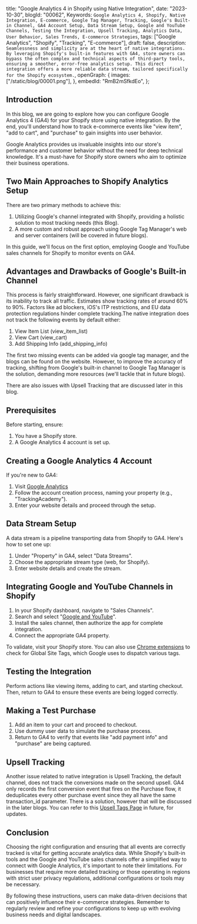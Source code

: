  title: "Google Analytics 4 in Shopify using Native Integration",
 date: "2023-10-30",
 blogId: "00062",
 Keywords: `Google Analytics 4, Shopify, Native Integration, E-commerce, Google Tag Manager, Tracking, Google's Built-in Channel, GA4 Account Setup, Data Stream Setup, Google and YouTube Channels, Testing the Integration, Upsell Tracking, Analytics Data, User Behavior, Sales Trends, E-commerce Strategies`,
 tags: ["Google Analytics", "Shopify", "Tracking", "E-commerce"],
 draft: false,
 description: `Seamlessness and simplicity are at the heart of native integrations. By leveraging Shopify's built-in features with GA4, store owners can bypass the often complex and technical aspects of third-party tools, ensuring a smoother, error-free analytics setup. This direct integration offers a more reliable data stream, tailored specifically for the Shopify ecosystem.`,
 openGraph: {
  images: ["/static/blog/00001.png"],
 },
 embedId: "RmB2mSfkdEo",
};

<BlogHeader metadata={metadata} />

## Introduction

In this blog, we are going to explore how you can configure Google Analytics 4 (GA4) for your Shopify store using native integration. By the end, you'll understand how to track e-commerce events like "view item", "add to cart", and "purchase" to gain insights into user behavior.

<YoutubeEmbed embedId={metadata.embedId} />

Google Analytics provides us invaluable insights into our store's performance and customer behavior without the need for deep technical knowledge. It's a must-have for Shopify store owners who aim to optimize their business operations.

## Two Main Approaches to Shopify Analytics Setup

There are two primary methods to achieve this:

1. Utilizing Google's channel integrated with Shopify, providing a holistic solution to most tracking needs (this Blog).
2. A more custom and robust approach using Google Tag Manager's web and server containers (will be covered in future blogs).

In this guide, we'll focus on the first option, employing Google and YouTube sales channels for Shopify to monitor events on GA4.

## Advantages and Drawbacks of Google's Built-in Channel

This process is fairly straightforward. However, one significant drawback is its inability to track all traffic. Estimates show tracking rates of around 60% to 90%. Factors like ad blockers, iOS's ITP restrictions, and EU data protection regulations hinder complete tracking.The native integration does not track the following events by default either:

1. View Item List (view_item_list)
2. View Cart (view_cart)
3. Add Shipping Info (add_shipping_info)

The first two missing events can be added via google tag manager, and the blogs can be found on the website. However, to improve the accuracy of tracking, shifting from Google's built-in channel to Google Tag Manager is the solution, demanding more resources (we'll tackle that in future blogs).

There are also issues with Upsell Tracking that are discussed later in this blog.

<Note
 title='Tips'
 content='Remember that while the built-in configurations are great for beginners, a more custom setup might be required for advanced tracking needs.'
/>

## Prerequisites

Before starting, ensure:

1. You have a Shopify store.
2. A Google Analytics 4 account is set up.

## Creating a Google Analytics 4 Account

If you're new to GA4:

1. Visit [Google Analytics](http://analytics.google.com/)
2. Follow the account creation process, naming your property (e.g., "TrackingAcademy").
3. Enter your website details and proceed through the setup.

## Data Stream Setup

A data stream is a pipeline transporting data from Shopify to GA4. Here's how to set one up:

1. Under "Property" in GA4, select "Data Streams".
2. Choose the appropriate stream type (web, for Shopify).
3. Enter website details and create the stream.

## Integrating Google and YouTube Channels in Shopify

1. In your Shopify dashboard, navigate to "Sales Channels".
2. Search and select "[Google and YouTube](https://apps.shopify.com/google)".
3. Install the sales channel, then authorize the app for complete integration.
4. Connect the appropriate GA4 property.

To validate, visit your Shopify store. You can also use [Chrome extensions](https://chrome.google.com/webstore/detail/tag-assistant-legacy-by-g/kejbdjndbnbjgmefkgdddjlbokphdefk) to check for Global Site Tags, which Google uses to dispatch various tags.

## Testing the Integration

Perform actions like viewing items, adding to cart, and starting checkout. Then, return to GA4 to ensure these events are being logged correctly.

<Note
 title='Tips'
 content='Regularly test and verify that all events are being tracked correctly to ensure the accuracy of data.'
/>

## Making a Test Purchase

1. Add an item to your cart and proceed to checkout.
2. Use dummy user data to simulate the purchase process.
3. Return to GA4 to verify that events like "add payment info" and "purchase" are being captured.

<Note
 title='Note'
 content='Some events, like "view_item_list", "view_cart" and "add_shipping_info", might not be enabled by default.'
/>

## Upsell Tracking

Another issue related to native integration is Upsell Tracking, the default channel, does not track the conversions made on the second upsell. GA4 only records the first conversion event that fires on the Purchase flow, it deduplicates every other purchase event since they all have the same transaction_id parameter. There is a solution, however that will be discussed in the later blogs. You can refer to this [Upsell Tags Page](/tags/upsell) in future, for updates.

## Conclusion

Choosing the right configuration and ensuring that all events are correctly tracked is vital for getting accurate analytics data. While Shopify's built-in tools and the Google and YouTube sales channels offer a simplified way to connect with Google Analytics, it's important to note their limitations. For businesses that require more detailed tracking or those operating in regions with strict user privacy regulations, additional configurations or tools may be necessary.

<Note
 title='Tips'
 content='Consider integrating other tools or platforms as your e-commerce business grows to gain deeper insights into user behavior and sales trends.'
/>

By following these instructions, users can make data-driven decisions that can positively influence their e-commerce strategies. Remember to regularly review and refine your configurations to keep up with evolving business needs and digital landscapes.

<GiscusComments />

